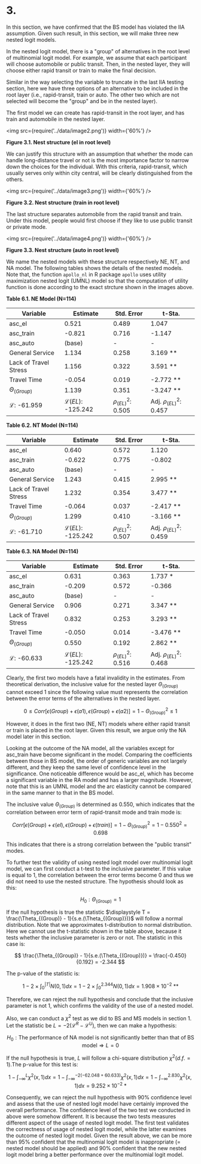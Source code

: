 # 3.

In this section, we have confirmed that the BS model has violated the IIA assumption. Given such result, in this section, we will make three new nested logit models.

In the nested logit model, there is a "group" of alternatives in the root level of multinomial logit model. For example, we assume that each participant will choose automobile or public transit. Then, in the nested layer, they will choose either rapid transit or train to make the final decision.

Similar in the way selecting the variable to truncate in the last IIA testing section, here we have three options of an alternative to be included in the root layer (i.e., rapid-transit, train or auto. The other two which are not selected will become the "group" and be in the nested layer).

The first model we can create has rapid-transit in the root layer, and has train and automobile in the nested layer.

<img src={require('../data/image2.png')} width={'60%'} />

**Figure 3.1. Nest structure (el in root level)**

We can justify this structure with an assumption that whether the mode can handle long-distance travel or not is the most importance factor to narrow down the choices for the individual. With this criteria, rapid-transit, which usually serves only within city central, will be clearly distinguished from the others.

<img src={require('../data/image3.png')} width={'60%'} />

**Figure 3.2. Nest structure (train in root level)**

The last structure separates automobile from the rapid transit and train. Under this model, people would first choose if they like to use public transit or private mode.

<img src={require('../data/image4.png')} width={'60%'} />

**Figure 3.3. Nest structure (auto in root level)**

We name the nested models with these structure respectively NE, NT, and NA model. The following tables shows the details of the nested models. Note that, the function `apollo_nl` in R package `apollo` uses utility maximization nested logit (UMNL) model so that the computation of utility function is done according to the exact strcture shown in the images above.

**Table 6.1. NE Model (N=114)**

| Variable               | Estimate                    | Std. Error             | t-Sta.                      |
| ---------------------- | --------------------------- | ---------------------- | --------------------------- |
| asc_el                 | 0.521                       | 0.489                  | 1.047                       |
| asc_train              | -0.821                      | 0.716                  | -1.147                      |
| asc_auto               | (base)                      | -                      | -                           |
| General Service        | 1.134                       | 0.258                  | 3.169 \*\*                  |
| Lack of Travel Stress  | 1.156                       | 0.322                  | 3.591 \*\*                  |
| Travel Time            | -0.054                      | 0.019                  | -2.772 \*\*                 |
| $\Theta_{(Group)}$     | 1.139                       | 0.351                  | -3.247 \*\*                 |
| $\mathcal{L}$: -61.959 | $\mathcal{L}(EL)$: -125.242 | $\rho^2_{(EL)}$: 0.505 | Adj. $\rho^2_{(EL)}$: 0.457 |

**Table 6.2. NT Model (N=114)**

| Variable               | Estimate                    | Std. Error             | t-Sta.                      |
| ---------------------- | --------------------------- | ---------------------- | --------------------------- |
| asc_el                 | 0.640                       | 0.572                  | 1.120                       |
| asc_train              | -0.622                      | 0.775                  | -0.802                      |
| asc_auto               | (base)                      | -                      | -                           |
| General Service        | 1.243                       | 0.415                  | 2.995 \*\*                  |
| Lack of Travel Stress  | 1.232                       | 0.354                  | 3.477 \*\*                  |
| Travel Time            | -0.064                      | 0.037                  | -2.417 \*\*                 |
| $\Theta_{(Group)}$     | 1.299                       | 0.410                  | -3.166 \*\*                 |
| $\mathcal{L}$: -61.710 | $\mathcal{L}(EL)$: -125.242 | $\rho^2_{(EL)}$: 0.507 | Adj. $\rho^2_{(EL)}$: 0.459 |

**Table 6.3. NA Model (N=114)**

| Variable               | Estimate                    | Std. Error             | t-Sta.                      |
| ---------------------- | --------------------------- | ---------------------- | --------------------------- |
| asc_el                 | 0.631                       | 0.363                  | 1.737 \*                    |
| asc_train              | -0.209                      | 0.572                  | -0.366                      |
| asc_auto               | (base)                      | -                      | -                           |
| General Service        | 0.906                       | 0.271                  | 3.347 \*\*                  |
| Lack of Travel Stress  | 0.832                       | 0.253                  | 3.293 \*\*                  |
| Travel Time            | -0.050                      | 0.014                  | -3.476 \*\*                 |
| $\Theta_{(Group)}$     | 0.550                       | 0.192                  | 2.862 \*\*                  |
| $\mathcal{L}$: -60.633 | $\mathcal{L}(EL)$: -125.242 | $\rho^2_{(EL)}$: 0.516 | Adj. $\rho^2_{(EL)}$: 0.468 |

Clearly, the first two models have a fatal invalidity in the estimates. From theoretical derivation, the inclusive value for the nested layer $\Theta_{(Group)}$ cannot exceed 1 since the following value must represents the correlation between the error terms of the alternatives in the nested layer.

$$
0 \le Corr[\epsilon(Group) + \epsilon(a1), \epsilon(Group) + \epsilon(a2)] = 1 - \Theta_{(Group)}^2 \le 1
$$

However, it does in the first two (NE, NT) models where either rapid transit or train is placed in the root layer. Given this result, we argue only the NA model later in this section.

Looking at the outcome of the NA model, all the variables except for asc_train have become significant in the model. Comparing the coefficients between those in BS model, the order of generic variables are not largely different, and they keep the same level of confidence level in the significance. One noticeable difference would be asc_el, which has become a significant variable in the RA model and has a larger magnitude. However, note that this is an UMNL model and the arc elasticity cannot be compared in the same manner to that in the BS model.

The inclusive value $\Theta_{(Group)}$ is determined as 0.550, which indicates that the correlation between error term of rapid-transit mode and train mode is:

$$
Corr[\epsilon(Group) + \epsilon(el), \epsilon(Group) + \epsilon(train)] = 1 - \Theta_{(Group)}^2 = 1 - 0.550^2 = 0.698
$$

This indicates that there is a strong correlation between the "public transit" modes.

To further test the validity of using nested logit model over multinomial logit model, we can first conduct a t-test to the inclusive parameter. If this value is equal to 1, the correlation between the error terms become 0 and thus we did not need to use the nested structure. The hypothesis should look as this:

$$
H_0: \Theta_{(Group)} = 1
$$

If the null hypothesis is true the statistic $\displaystyle T = \frac{\Theta_{(Group)} - 1}{s.e.(\Theta_{(Group)})}$ will follow a normal distribution. Note that we approximates t-distribution to normal distribution. Here we cannot use the t-statistic shown in the table above, because it tests whether the inclusive parameter is zero or not. The statistic in this case is:

$$
\frac{\Theta_{(Group)} - 1}{s.e.(\Theta_{(Group)})} = \frac{-0.450}{0.192} = -2.344
$$

The p-value of the statistic is:

$$
1 - 2 \times \int_{0}^{|T|} N(0,1) dx = 1 - 2 \times \int_{0}^{2.344} N(0,1) dx = 1.908 \times 10^{-2} \text{ **}
$$

Therefore, we can reject the null hypothesis and conclude that the inclusive parameter is not 1, which confirms the validity of the use of a nested model.

Also, we can conduct a $\chi^2$ test as we did to BS and MS models in section 1. Let the statistic be $L = -2(\mathcal{L}^R - \mathcal{L}^U)$, then we can make a hypothesis:

$$
H_0: \text{The performance of NA model is not significantly better than that of BS model} \Rightarrow L=0
$$

If the null hypothesis is true, $L$ will follow a chi-square distribution $\chi^2(d.f.=1)$.The p-value for this test is:

$$
1 - \int_{-\infty}^{L} \chi^2(x,1) dx = 1 - \int_{-\infty}^{-2(-62.048 + 60.633)} \chi^2(x,1) dx = 1 - \int_{-\infty}^{2.830} \chi^2(x,1) dx = 9.252 \times 10^{-2} \text{ *}
$$

Consequently, we can reject the null hypothesis with 90% confidence level and assess that the use of nested logit model have certainly improved the overall performance. The confidence level of the two test we conducted in above were somehow different. It is because the two tests measures different aspect of the usage of nested logit model. The first test validates the correctness of usage of nested logit model, while the latter examines the outcome of nested logit model. Given the result above, we can be more than 95% confident that the multinomial logit model is inappropriate (= nested model should be applied) and 90% confident that the new nested logit model bring a better performance over the multinomial logit model.
